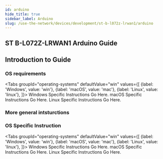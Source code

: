 ```yaml
---
id: arduino 
hide_title: true
sidebar_label: Arduino
slug: /use-the-network/devices/development/st-b-l072z-lrwan1/arduino
---
```


## ST B-L072Z-LRWAN1 Arduino Guide



## Introduction to Guide

### OS requirements
<Tabs
  groupId="operating-systems"
  defaultValue="win"
  values={[
    {label: 'Windows', value: 'win'},
    {label: 'macOS', value: 'mac'},
    {label: 'Linux', value: 'linux'},
  ]}>
  <TabItem value="win">Windows Specific Instructions Go Here.</TabItem>
  <TabItem value="mac">macOS Specific Instructions Go Here.</TabItem>
  <TabItem value="linux">Linux Specific Instructions Go Here.</TabItem>
</Tabs>


### More general intsturctions

### OS Specific Instruction
<Tabs
  groupId="operating-systems"
  defaultValue="win"
  values={[
    {label: 'Windows', value: 'win'},
    {label: 'macOS', value: 'mac'},
    {label: 'Linux', value: 'linux'},
  ]}>
  <TabItem value="win">Windows Specific Instructions Go Here.</TabItem>
  <TabItem value="mac">macOS Specific Instructions Go Here.</TabItem>
  <TabItem value="linux">Linux Specific Instructions Go Here.</TabItem>
</Tabs>